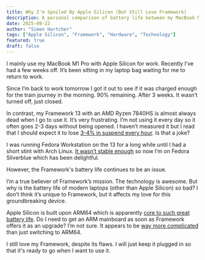 ```yaml
---
title: Why I'm Spoiled By Apple Silicon (But Still Love Framework)
description: A personal comparison of battery life between my MacBook M1 Pro and Framework 13
date: 2025-09-22
author: "Simon Hartcher"
tags: ["Apple Silicon", "Framework", "Hardware", "Technology"]
featured: true
draft: false
---
```



I mainly use my MacBook M1 Pro with Apple Silicon for work. Recently I’ve had a few weeks off. It’s been sitting in my laptop bag waiting for me to return to work.

Since I’m back to work tomorrow I got it out to see if it was charged enough for the train journey in the morning. 90% remaining. After 3 weeks. It wasn’t turned off, just closed.

In contrast, my Framework 13 with an AMD Ryzen 7840HS is almost always dead when I go to use it. It’s very frustrating. I’m not using it every day so it often goes 2-3 days without being opened. I haven’t measured it but I read that I should expect it to lose [3-4% in suspend every hour](https://www.reddit.com/r/framework/comments/18c8yk7/high_battery_drain_when_sleeping_amd_13/). Is that a joke?

I was running Fedora Workstation on the 13 for a long while until I had a short stint with Arch Linux. [It wasn’t stable enough](https://wiki.archlinux.org/title/Framework_Laptop_13#Troubleshooting) so now I’m on Fedora Silverblue which has been delightful.

However, the Framework's battery life continues to be an issue.

I’m a true believer of Framework’s mission. The technology is awesome. But why is the battery life of modern laptops (other than Apple Silicon) so bad? I don’t think it’s unique to Framework, but it affects my love for this groundbreaking device.

Apple Silicon is built upon ARM64 which is apparently [core to such great battery life](https://9to5mac.com/2021/11/22/apple-silicon-macbook-pro-battery-life/). Do I need to get an ARM mainboard as soon as Framework offers it as an upgrade? I’m not sure. It appears to be [way more complicated](https://news.ycombinator.com/item?id=40418192) than just switching to ARM64.

I still love my Framework, despite its flaws. I will just keep it plugged in so that it's ready to go when I want to use it.
